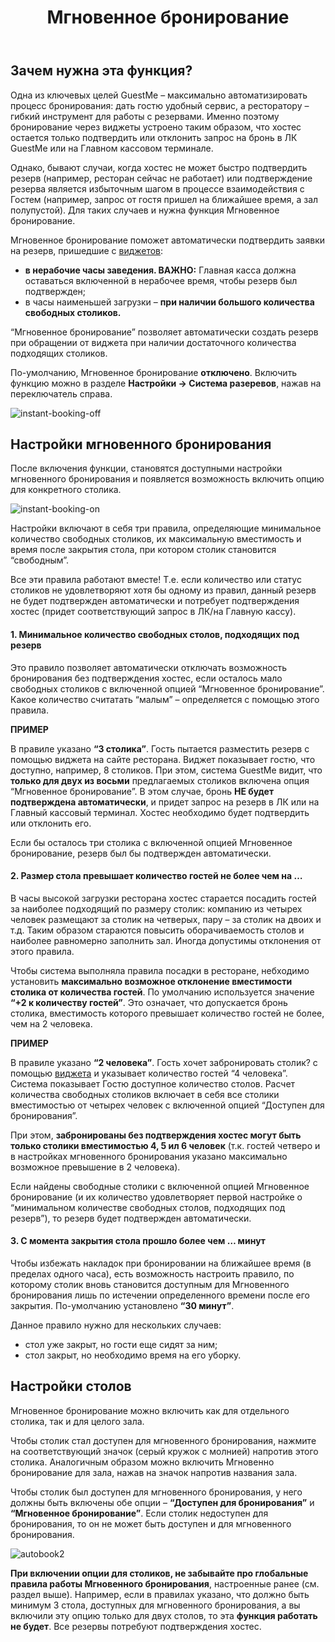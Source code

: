 ﻿---
title: 'Мгновенное бронирование'
sidebarTitle: 'Мгновенное бронирование'
description: ''
---

## Зачем нужна эта функция?

Одна из ключевых целей GuestMe – максимально автоматизировать процесс бронирования: дать гостю удобный сервис, а ресторатору – гибкий инструмент для работы с резервами. Именно поэтому бронирование через виджеты устроено таким образом, что хостес остается только подтвердить или отклонить запрос на бронь в ЛК GuestMe или на Главном кассовом терминале.

Однако, бывают случаи, когда хостес не может быстро подтвердить резерв (например, ресторан сейчас не работает) или подтверждение резерва является избыточным шагом в процессе взаимодействия с Гостем (например, запрос от гостя пришел на ближайшее время, а зал полупустой). Для таких случаев и нужна функция Мгновенное бронирование.

Мгновенное бронирование поможет автоматически подтвердить заявки на резерв, пришедшие с  [виджетов](https://guestme.ru/guide/widget/):

-   **в нерабочие часы заведения. ВАЖНО:** Главная касса должна оставаться включенной в нерабочее время, чтобы резерв был подтвержден;
-   в часы наименьшей загрузки –  **при наличии большого количества свободных столиков.**

“Мгновенное бронирование” позволяет автоматически создать резерв при обращении от виджета при наличии достаточного количества подходящих столиков.

По-умолчанию, Мгновенное бронирование  **отключено**. Включить функцию можно в разделе  **Настройки -> Система разеревов**, нажав на переключатель справа.

![](https://guestme.ru/wp-content/uploads/2020/10/instant-booking-off.jpg "instant-booking-off")

## Настройки мгновенного бронирования

После включения функции, становятся доступными настройки мгновенного бронирования и появляется возможность включить опцию для конкретного столика.

![](https://guestme.ru/wp-content/uploads/2020/10/instant-booking-on.jpg "instant-booking-on")

Настройки включают в себя три правила, определяющие минимальное количество свободных столиков, их максимальную вместимость и время после закрытия стола, при котором столик становится “свободным”.

<Note>

Все эти правила работают вместе! Т.е. если количество или статус столиков не удовлетворяют хотя бы одному из правил, данный резерв не будет подтвержден автоматически и потребует подтверждения хостес (придет соответствующий запрос в ЛК/на Главную кассу).

</Note>

#### 1. Минимальное количество свободных столов, подходящих под резерв

Это правило позволяет автоматически отключать возможность бронирования без подтверждения хостес, если осталось мало свободных столиков с включенной опцией “Мгновенное бронирование”. Какое количество считатать “малым” – определяется с помощью этого правила.

<Tip>

**ПРИМЕР**

В правиле указано  **“3 столика”**. Гость пытается разместить резерв с помощью виджета на сайте ресторана. Виджет показывает гостю, что доступно, например, 8 столиков. При этом, система GuestMe видит, что **только для двух из восьми** предлагаемых столиков включена опция “Мгновенное бронирование”. В этом случае, бронь **НЕ будет подтверждена автоматически**, и придет запрос на резерв в ЛК или на Главный кассовый терминал. Хостес необходимо будет подтвердить или отклонить его.

Если бы осталось три столика с включенной опцией Мгновенное бронирование, резерв был бы подтвержден автоматически.

</Tip>

#### 2. Размер стола превышает количество гостей не более чем на …

В часы высокой загрузки ресторана хостес старается посадить гостей за наиболее подходящий по размеру столик: компанию из четырех человек размещают за столик на четверых, пару – за столик на двоих и т.д. Таким образом стараются повысить оборачиваемость столов и наиболее равномерно заполнить зал. Иногда допустимы отклонения от этого правила.

Чтобы система выполняла правила посадки в ресторане, небходимо установить  **максимально возможное отклонение вместимости столика от количества гостей**. По умолчанию используется значение  **“+2 к количеству гостей”**. Это означает, что допускается бронь столика, вместимость которого превышает количество гостей не более, чем на 2 человека.

<Tip>

**ПРИМЕР**

В правиле указано  **“2 человека”**. Гость хочет забронировать столик? с помощью  [виджета](settings/settings-widget/) и указывает количество гостей “4 человека”. Система показывает Гостю доступное количество столов. Расчет количества свободных столиков включает в себя все столики вместимостью от четырех человек с включенной опцией “Доступен для бронирования”. 

При этом, **забронированы без подтверждения хостес могут быть только столики вместимостью 4, 5 ил 6  человек**  (т.к. гостей четверо и в настройках мгновенного бронирования указано максимально возможное превышение в 2 человека).

Если найдены свободные столики с включенной опцией Мгновенное бронирование (и их количество удовлетворяет первой настройке о “минимальном количестве свободных столов, подходящих под резерв”), то резерв будет подтвержден автоматически.

</Tip>

#### 3.  С момента закрытия стола прошло более чем … минут

Чтобы избежать накладок при бронировании на ближайшее время (в пределах одного часа), есть возможность настроить правило, по которому столик вновь становится доступным для Мгновенного бронирования лишь по истечении определенного времени после его закрытия. По-умолчанию установлено  **“30 минут”**.

Данное правило нужно для нескольких случаев:

- стол уже закрыт, но гости еще сидят за ним;
- стол закрыт, но необходимо время на его уборку.

## Настройки столов

Мгновенное бронирование можно включить как для отдельного столика, так и для целого зала.

Чтобы столик стал доступен для мгновенного бронирования, нажмите на соответствующий значок (серый кружок с молнией) напротив этого столика. Аналогичным образом можно включить Мгновенно бронирование для зала, нажав на значок напротив названия зала.

<Note>

Чтобы столик был доступен для мгновенного бронирования, у него должны быть включены обе опции – **“Доступен для бронирования”** и **“Мгновенное бронирование”**. Если столик недоступен для бронирования, то он не может быть доступен и для мгновенного бронирования.

</Note>

![](https://guestme.ru/wp-content/uploads/2020/08/autobook2.png "autobook2")

<Danger>

**При включении опции для столиков, не забывайте про глобальные правила работы Мгновенного бронирования**, настроенные ранее (см. раздел выше). Например, если в правилах указано, что должно быть минимум 3 стола, доступных для мгновенного бронирования, а вы включили эту опцию только для двух столов, то эта  **функция работать не будет**. Все резервы потребуют подтверждения хостес.

</Danger>